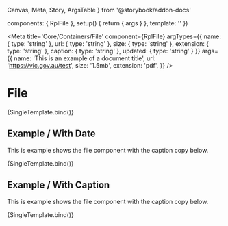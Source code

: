   Canvas,
  Meta,
  Story,
  ArgsTable
} from '@storybook/addon-docs'

  components: { RplFile },
  setup() {
    return { args }
  },
  template: '<RplFile v-bind="args" />'
})

<Meta
  title='Core/Containers/File'
  component={RplFile}
  argTypes={{
    name: { type: 'string' },
    url: { type: 'string' },
    size: { type: 'string' },
    extension: { type: 'string' },
    caption: { type: 'string' },
    updated: { type: 'string' }
  }}
  args={{
    name: 'This is an example of a document title',
    url: 'https://vic.gov.au/test',
    size: '1.5mb',
    extension: 'pdf',
  }}
/>

# File

<ArgsTable of={RplFile} />

<Canvas>
  <Story
    name='Default'
    play={a11yStoryCheck}
    args={{
      name: 'An example of a document title that is a little longer'
    }}
  >
    {SingleTemplate.bind()}
  </Story>
</Canvas>

## Example / With Date

This is example shows the file component with the caption copy below.

<Canvas>
  <Story
    name='With Date'
    play={a11yStoryCheck}
    args={{
      updated: 'July 17, 2022'
    }}
  >
    {SingleTemplate.bind()}
  </Story>
</Canvas>

## Example / With Caption

This is example shows the file component with the caption copy below.

<Canvas>
  <Story
    name='With Caption'
    play={a11yStoryCheck}
    args={{
      caption: 'And this is example of a longer description of the document, this one seems very descriptive.'
    }}
  >
    {SingleTemplate.bind()}
  </Story>
</Canvas>
